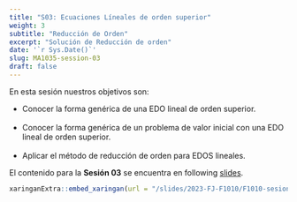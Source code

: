 ```yaml
---
title: "S03: Ecuaciones Líneales de orden superior"
weight: 3
subtitle: "Reducción de Orden"
excerpt: "Solución de Reducción de orden"
date: '`r Sys.Date()`'
slug: MA1035-session-03
draft: false
---
```


En esta sesión nuestros objetivos son:

* Conocer la forma genérica de una EDO lineal de orden superior. <br/><br/>
* Conocer la forma genérica de un problema de valor inicial con una EDO lineal de orden superior. <br/><br/>
* Aplicar el método de reducción de orden para EDOS lineales. 

El contenido para la **Sesión 03** se encuentra en following [slides](/slides/2022-AD-MA1035/MA1035-sesion-03).

```r
xaringanExtra::embed_xaringan(url = "/slides/2023-FJ-F1010/F1010-sesion-03", ratio = "4:3")
```